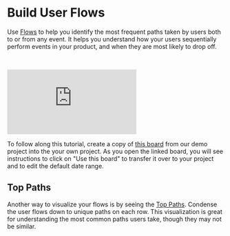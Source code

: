 # Build User Flows
Use [Flows](/docs/reports/flows) to help you identify the most frequent paths taken by users both to or from any event. It helps you understand how your users sequentially perform events in your product, and when they are most likely to drop off.

<br />
<p style={{ position: 'relative', paddingBottom: '56.25%', height: 0, overflow: 'hidden' }}>
  <iframe src="https://www.youtube.com/embed/0eLiOGmeo0A?rel=0" title="Flows Overview and Top Paths" frameborder="0" webkitallowfullscreen="true" mozallowfullscreen="true" allowFullScreen style={{position: 'absolute', top: 0, left: 0, width: '100%', height: '100%'}}></iframe>
</p>

To follow along this tutorial, create a copy of [this board](https://mixpanel.com/s/4ELawe) from our demo project into the your own project. As you open the linked board, you will see instructions to click on "Use this board" to transfer it over to your project and to edit the default date range.


## Top Paths
Another way to visualize your flows is by seeing the [Top Paths](/docs/reports/flows#top-paths). Condense the user flows down to unique paths on each row. This visualization is great for understanding the most common paths users take, though they may not be similar.

